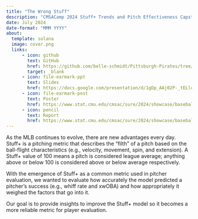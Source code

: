 ```yaml
---
title: "The Wrong Stuff"
description: "CMSACamp 2024 Stuff+ Trends and Pitch Effectiveness Capstone Project"
date: July 2024
date-format: "MMM YYYY"
about: 
  template: solana
  image: cover.png
  links:
      - icon: github
        text: GitHub
        href: https://github.com/belle-schmidt/Pittsburgh-Pirates/tree/main
        target: _blank
      - icon: file-earmark-ppt
        text: Slides
        href: https://docs.google.com/presentation/d/1gDp_AAj02P-_tELlcciAEF6Plji-aMmRPPjkIrz-4_I/edit#slide=id.g2e9241830c2_0_1457
      - icon: file-earmark-post
        text: Poster
        href: https://www.stat.cmu.edu/cmsac/sure/2024/showcase/baseball_pirates/poster.pdf
      - icon: pencil
        text: Report
        href: https://www.stat.cmu.edu/cmsac/sure/2024/showcase/baseball_pirates/report.html
---
```

As the MLB continues to evolve, there are new advantages every day. Stuff+ is a pitching metric that describes the "filth" of a pitch based on the ball-flight characteristics (e.g., velocity, movement, spin, and extension). A Stuff+ value of 100 means a pitch is considered league average; anything above or below 100 is considered above or below average respectively.

With the emergence of Stuff+ as a common metric used in pitcher evaluation, we wanted to evaluate how accurately the model predicted a pitcher’s success (e.g., whiff rate and xwOBA) and how appropriately it weighed the factors that go into it.

Our goal is to provide insights to improve the Stuff+ model so it becomes a more reliable metric for player evaluation.

